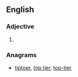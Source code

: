 ==English==

===Adjective===
{{head|en|adjective comparative form}}

# {{en-comparative of|potty}}

===Anagrams===
* [[tiptoer#English|tiptoer]], [[top tier#English|top tier]], [[top-tier#English|top-tier]]